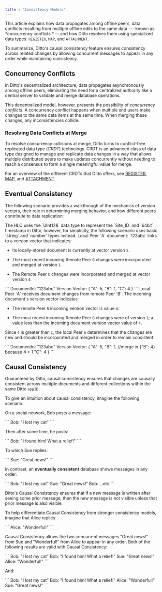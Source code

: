 ```yaml
---
title : "Consistency Models"
---
```


This article explains how data propagates among offline peers, data conflicts resulting from multiple offline edits to the same data --- known as *concurrency conflicts * -- and how Ditto resolves them using specialized data types: `REGISTER`, `MAP`, and `ATTACHMENT`.

To summarize, Ditto's causal consistency feature ensures consistency across related changes by allowing concurrent messages to appear in any order while maintaining consistency.

## Concurrency Conflicts

In Ditto's decentralized architecture, data propagates asynchronously among offline peers, eliminating the need for a centralized authority like a central server to validate and merge database operations.

This decentralized model, however, presents the possibility of *concurrency conflicts*. A concurrency conflict happens when multiple end users make changes to the same data items at the same time. When merging these changes, any inconsistencies collide.

### Resolving Data Conflicts at Merge

To resolve concurrency collisions at merge, Ditto turns to conflict-free replicated data type (*CRDT*) technology. CRDT is an advanced class of data type designed to manage and replicate data changes in a way that allows multiple distributed peers to make updates concurrently without needing to reach a consensus to form a single meaningful value for merge.

For an overview of the different CRDTs that Ditto offers, see [REGISTER](<./../../Data Types/REGISTER.md>), [MAP](<./../../Data Types/MAP.md>), and [ATTACHMENT](<./../../Data Types/ATTACHMENT.md>).

## Eventual Consistency

The following scenario provides a walkthrough of the mechanics of version vectors, their role in determining merging behavior, and how different peers contribute to data replication:

<Info>
The HLC uses the `UInt128` data type to represent the `Site_ID` and `64bit` timestamp in Ditto; however, for simplicity, the following scenario uses basic `string` and `number` types instead.
</Info>

<Steps>
<Step>
Local Peer `A` document: `123abc` links to a version vector that indicates:

- Its locally-stored document is currently at vector version `5`.

- The most recent incoming Remote Peer `B` changes were incorporated and merged at version `1`.

- The Remote Peer `C` changes were incorporated and merged at vector version `4`.

<Tabs>
    <Tab title="">
    ```
    DocumentId: "123abc"
    Version Vector: {
      "A": 5,
      "B": 1,
      "C": 4
    }
    ```
    </Tab>
</Tabs>
</Step>

<Step>
Local Peer `A` receives document changes from remote Peer `B`. The incoming document's version vector indicates:

- The remote Peer `B` incoming version vector is value  `4`.

- The most recent incoming Remote Peer `B` changes were of version `1`; a value less than the incoming document version vector value of `4`.

Since `4` is greater than `1`, the local Peer `A` determines that the changes are new and should be incorporated and merged in order to remain consistent.

<Tabs>
    <Tab title="">
    ```
    DocumentId: "123abc"
    Version Vector: {
      "A": 5,
      "B": 1, //merge in {"B": 4} because 4 > 1
      "C": 4
    }
    ```
    </Tab>
</Tabs>
</Step>
</Steps>

## Causal Consistency

Guaranteed by Ditto, causal consistency ensures that changes are causally consistent across multiple documents and different collections within the same Ditto `appID`.

To give an intuition about causal consistency, imagine the following scenario:

On a social network, Bob posts a message:

<Tabs>
    <Tab title="">
    ```
    Bob: "I lost my cat"
    ```
    </Tab>
</Tabs>

Then after some time, he posts:

<Tabs>
    <Tab title="">
    ```
    Bob: "I found him! What a relief!"
    ```
    </Tab>
</Tabs>

To which Sue replies:

<Tabs>
    <Tab title="">
    ```
    Sue: "Great news!"
    ```
    </Tab>
</Tabs>

In contrast, an **eventually consistent** database shows messages in any order:

<Tabs>
    <Tab title="">
    ```
    Bob: "I lost my cat"
    Sue: "Great news!"
    Bob: ...etc
    ```
    </Tab>
</Tabs>

Ditto's Causal Consistency ensures that if a new message is written after seeing some prior message, then the new message is not visible unless that prior message is also visible.

To help differentiate Causal Consistency from stronger consistency models, imagine that Alice replies:

<Tabs>
    <Tab title="">
    ```
    Alice: "Wonderful!"
    ```
    </Tab>
</Tabs>

Causal Consistency allows the two concurrent messages "Great news!" from Sue and "Wonderful!" from Alice to appear in any order. Both of the following results are valid with Causal Consistency:

<Tabs>
    <Tab title="">
    ```
    Bob: "I lost my cat"
    Bob: "I found him! What a relief!"
    Sue: "Great news!"
    Alice: "Wonderful!"
    ```
    </Tab>
</Tabs>

And:

<Tabs>
    <Tab title="">
    ```
    Bob: "I lost my cat"
    Bob: "I found him! What a relief!"
    Alice: "Wonderful!"
    Sue: "Great news!"
    ```
    </Tab>
</Tabs>


